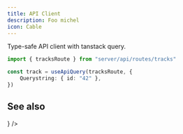 ```yaml
---
title: API Client
description: Foo michel
icon: Cable
---
```



Type-safe API client with tanstack query.

```ts
import { tracksRoute } from "server/api/routes/tracks"

const track = useApiQuery(tracksRoute, {
	Querystring: { id: "42" },
})
```

## See also

<Cards>
	<Card
		title="Server API"
		href="../server/api"
		description="See the server side of this API."
		icon={<Cable />}
	/>
</Cards>
